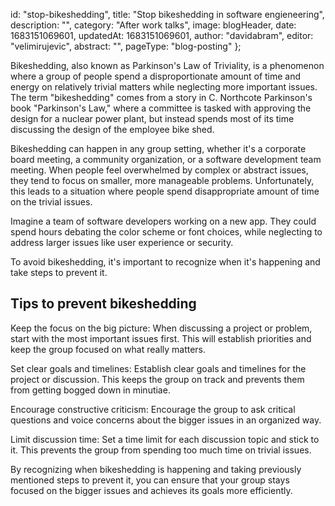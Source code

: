 

  id: "stop-bikeshedding",
  title:
    "Stop bikeshedding in software engieneering",
  description:
    "",
  category: "After work talks",
  image: blogHeader,
  date: 1683151069601,
  updatedAt: 1683151069601,
  author: "davidabram",
  editor: "velimirujevic",
  abstract:
    "",
  pageType: "blog-posting"
};

Bikeshedding, also known as Parkinson's Law of Triviality, is a phenomenon where a group of people spend a disproportionate amount of time and energy on relatively trivial matters while neglecting more important issues. The term "bikeshedding" comes from a story in C. Northcote Parkinson's book "Parkinson's Law," where a committee is tasked with approving the design for a nuclear power plant, but instead spends most of its time discussing the design of the employee bike shed.

Bikeshedding can happen in any group setting, whether it's a corporate board meeting, a community organization, or a software development team meeting. When people feel overwhelmed by complex or abstract issues, they tend to focus on smaller, more manageable problems. Unfortunately, this leads to a situation where people spend disappropriate amount of time on the trivial issues.

Imagine a team of software developers working on a new app. They could spend hours debating the color scheme or font choices, while neglecting to address larger issues like user experience or security.

To avoid bikeshedding, it's important to recognize when it's happening and take steps to prevent it. 

## Tips to prevent bikeshedding

Keep the focus on the big picture: When discussing a project or problem, start with the most important issues first. This will establish priorities and keep the group focused on what really matters.

Set clear goals and timelines: Establish clear goals and timelines for the project or discussion. This keeps the group on track and prevents them from getting bogged down in minutiae.

Encourage constructive criticism: Encourage the group to ask critical questions and voice concerns about the bigger issues in an organized way.

Limit discussion time: Set a time limit for each discussion topic and stick to it. This prevents the group from spending too much time on trivial issues.

By recognizing when bikeshedding is happening and taking previously mentioned steps to prevent it, you can ensure that your group stays focused on the bigger issues and achieves its goals more efficiently.

